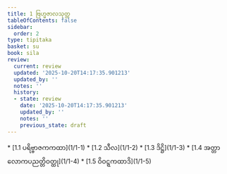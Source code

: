 ```yaml
---
title: 1 ဗြဟ္မဇာလသုတ္တ
tableOfContents: false
sidebar:
  order: 2
type: tipitaka
basket: su
book: sila
review:
  current: review
  updated: '2025-10-20T14:17:35.901213'
  updated_by: ''
  notes: ''
  history:
  - state: review
    date: '2025-10-20T14:17:35.901213'
    updated_by: ''
    notes: ''
    previous_state: draft
---
```



<DynamicBreadcrumb />


<ReviewStatus review={frontmatter.review} showDetails={true} />

<HypothesisAnnotation frontmatter={frontmatter} />



<TableOfContents book="sila" section="1">
* [1.1 ပရိဗ္ဗာဇကကထာ](1/1-1)
* [1.2 သီလ](1/1-2)
* [1.3 ဒိဋ္ဌိ](1/1-3)
* [1.4 အတ္တာလောကပညတ္တိဝတ္ထု](1/1-4)
* [1.5 ဝိဝဋ္ဋကထာဒိ](1/1-5)
</TableOfContents>